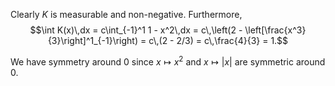 Clearly $K$ is measurable and non-negative. Furthermore, $$\int K(x)\,dx = c\int_{-1}^1 1 - x^2\,dx = c\,\left(2 - \left[\frac{x^3}{3}\right]^1_{-1}\right) = c\,(2 - 2/3) = c\,\frac{4}{3} = 1.$$

We have symmetry around 0 since $x\mapsto x^2$ and $x\mapsto |x|$ are symmetric around 0.
